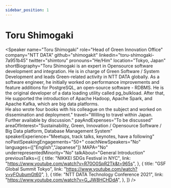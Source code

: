 ```yaml
---
sidebar_position: 1
---
```



# Toru Shimogaki

<Speaker
  name="Toru Shimogaki"
  role="Head of Green Innovation Office"
  company="NTT DATA"
  github="shimogakit"
  linkedin="toru-shimogaki-7a951b45"
  twitter="shimtoru"
  pronouns="He/Him"
  location="Tokyo, Japan"
  shortBiography="Toru Shimogaki is an expert in Opensource software development and integration. He is in charge of Green Software / System Development and leads Green-related activity in NTT DATA globally. 
As a software engineer, he initially worked on performance improvements and feature additions for PostgreSQL, an open-source software - RDBMS. He is the original developer of a data loading utility called pg_bulkload. After that, He supported the introduction of Apache Hadoop, Apache Spark, and Apache Kafka, which are big data platforms.  
He also wrote four books with his colleague on the subject and worked on dissemination and deployment."
  travel="Willing to travel within Japan. Further available by discussion."
  payAndExpenses="To be discussed"
  areaOfInterest="Sustainability, Green, Innovation / Opensource Software / Big Data platform, Database Management System"
  speakerExperience="Meetups, track talks, keynotes, have a following"
  noPastSpeakingEngagements="50+"
  coachNewSpeakers="No"
  languages={["English","Japanese"]}
  MAPA="No"
  underrepresentedMinority="No"
  talkAbout="General Introduction"
  previousTalks={[
    {
      title: "NIKKEI SDGs Festival in NYC",
      link: "https://www.youtube.com/watch?v=R70O0SpR2Tk&t=965s",
    },
    {
      title: "GSF Global Summit Tokyo",
      link: "https://www.youtube.com/watch?v=yFOubumGt60",
    },
    {
      title: "NTT DATA Technology Conference 2021",
      link: "https://www.youtube.com/watch?v=G_JW8HCHDdA",
    },
  ]}
/>
